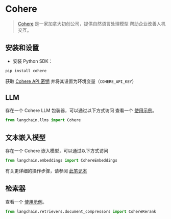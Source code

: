 # Cohere

> [Cohere](https://cohere.ai/about) 是一家加拿大初创公司，提供自然语言处理模型
> 帮助企业改善人机交互。

## 安装和设置
- 安装 Python SDK：
```bash
pip install cohere
```

获取 [Cohere API 密钥](https://dashboard.cohere.ai/) 并将其设置为环境变量（`COHERE_API_KEY`）


## LLM

存在一个 Cohere LLM 包装器，可以通过以下方式访问
查看一个 [使用示例](/docs/modules/model_io/models/llms/integrations/cohere.html)。

```python
from langchain.llms import Cohere
```

## 文本嵌入模型

存在一个 Cohere 嵌入模型，可以通过以下方式访问
```python
from langchain.embeddings import CohereEmbeddings
```
有关更详细的操作步骤，请参阅 [此笔记本](/docs/modules/data_connection/text_embedding/integrations/cohere.html)

## 检索器

查看一个 [使用示例](/docs/modules/data_connection/retrievers/integrations/cohere-reranker.html)。

```python
from langchain.retrievers.document_compressors import CohereRerank
```
